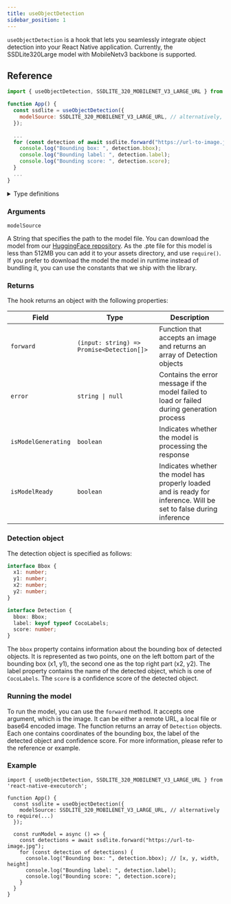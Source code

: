 ```yaml
---
title: useObjectDetection
sidebar_position: 1
---
```


`useObjectDetection` is a hook that lets you seamlessly integrate object detection into your React Native application. Currently, the SSDLite320Large model with MobileNetv3 backbone is supported.

## Reference
```jsx
import { useObjectDetection, SSDLITE_320_MOBILENET_V3_LARGE_URL } from 'react-native-executorch';

function App() {
  const ssdlite = useObjectDetection({
    modelSource: SSDLITE_320_MOBILENET_V3_LARGE_URL, // alternatively, you can use require(...)
  });

  ...
  for (const detection of await ssdlite.forward("https://url-to-image.jpg")) {
    console.log("Bounding box: ", detection.bbox);
    console.log("Bounding label: ", detection.label);
    console.log("Bounding score: ", detection.score);
  }
  ...
}
```

<details>
<summary>Type definitions</summary>

```typescript
export interface Bbox {
  x1: number;
  x2: number;
  y1: number;
  y2: number;
}

export interface Detection {
  bbox: Bbox;
  label: keyof typeof CocoLabel;
  score: number;
}

interface ObjectDetectionModule {
  error: string | null;
  isModelReady: boolean;
  isModelGenerating: boolean;
  forward: (input: string) => Promise<Detection[]>;
}
```
</details>

### Arguments

`modelSource`

A String that specifies the path to the model file. You can download the model from our [HuggingFace repository](https://huggingface.co/software-mansion/react-native-executorch-ssdlite320-mobilenet-v3-large/tree/main).
As the .pte file for this model is less than 512MB you can add it to your assets directory, and use `require()`. If you prefer to download the model
the model in runtime instead of bundling it, you can use the constants that we ship with the library.

### Returns

The hook returns an object with the following properties:


| Field               | Type                               | Description                                                                                                     |
| ------------------- | ---------------------------------- | --------------------------------------------------------------------------------------------------------------- |
| `forward`          | `(input: string) => Promise<Detection[]>` | Function that accepts an image and returns an array of Detection objects                                            |
| `error`             | <code>string &#124; null</code>    | Contains the error message if the model failed to load or failed during generation process                                                          |
| `isModelGenerating` | `boolean`                          | Indicates whether the model is processing the response                                                  |
| `isModelReady`      | `boolean`                          | Indicates whether the model has properly loaded and is ready for inference. Will be set to false during inference                                                                        |

### Detection object
The detection object is specified as follows:
```typescript
interface Bbox {
  x1: number;
  y1: number;
  x2: number;
  y2: number;
}

interface Detection {
  bbox: Bbox;
  label: keyof typeof CocoLabels;
  score: number;
}
```
The `bbox` property contains information about the bounding box of detected objects. It is represented as two points, one on the left bottom part of the bounding box (x1, y1), the second one as the top right part (x2, y2).
The label property contains the name of the detected object, which is one of `CocoLabels`. The `score` is a confidence score of the detected object.

### Running the model

To run the model, you can use the `forward` method. It accepts one argument, which is the image. It can be either a remote URL,
a local file or base64 encoded image. The function returns an array of `Detection` objects. Each one contains coordinates
of the bounding box, the label of the detected object and confidence score. For more information, please refer to the reference or example.

### Example
```tsx
import { useObjectDetection, SSDLITE_320_MOBILENET_V3_LARGE_URL } from 'react-native-executorch';

function App() {
  const ssdlite = useObjectDetection({
    modelSource: SSDLITE_320_MOBILENET_V3_LARGE_URL, // alternatively to require(...)
  });

  const runModel = async () => {
    const detections = await ssdlite.forward("https://url-to-image.jpg");
    for (const detection of detections) {
      console.log("Bounding box: ", detection.bbox); // [x, y, width, height]
      console.log("Bounding label: ", detection.label);
      console.log("Bounding score: ", detection.score);
    }
  }
}
```